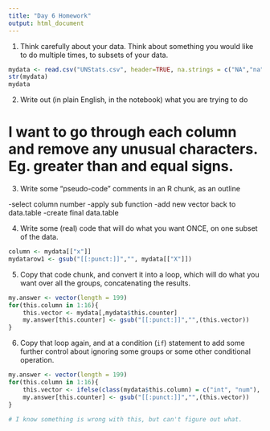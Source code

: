 ```yaml
---
title: "Day 6 Homework"
output: html_document
---
```


1. Think carefully about your data.  Think about something you would like to do multiple times, to subsets of your data.  

```r

mydata <- read.csv("UNStats.csv", header=TRUE, na.strings = c("NA","na",".."," .. ","..."," ... ","-"," - ","--"," -- ")) 
str(mydata)
mydata

```


2. Write out (in plain English, in the notebook) what you are trying to do

# I want to go through each column and remove any unusual characters. Eg. greater than and equal signs. 

3. Write some "pseudo-code" comments in an R chunk, as an outline

-select column number
-apply sub function
-add new vector back to data.table
-create final data.table

4. Write some (real) code that will do what you want ONCE, on one subset of the data.

```r
column <- mydata[["x"]]
mydatarow1 <- gsub("[[:punct:]]","", mydata[["X"]])

```

5. Copy that code chunk, and convert it into a loop, which will do what you want over all the groups, concatenating the results.

```r
my.answer <- vector(length = 199)
for(this.column in 1:16){
    this.vector <- mydata[,mydata$this.counter]
    my.answer[this.counter] <- gsub("[[:punct:]]","",(this.vector))
}

```

6. Copy that loop again, and at a condition (`if`) statement to add some further control about ignoring some groups or some other conditional operation.

```r
my.answer <- vector(length = 199)
for(this.column in 1:16){
    this.vector <- ifelse(class(mydata$this.column) = c("int", "num"), mydata[,mydata$this.counter], NULL) 
    my.answer[this.counter] <- gsub("[[:punct:]]","",(this.vector))
}

# I know something is wrong with this, but can't figure out what. 

```

